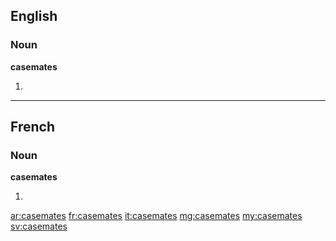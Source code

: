 ==English==

===Noun===
'''casemates'''

# {{plural of|casemate}}

----

==French==

===Noun===
'''casemates''' {{f}}

# {{plural of|casemate|lang=fr}}

[[ar:casemates]]
[[fr:casemates]]
[[it:casemates]]
[[mg:casemates]]
[[my:casemates]]
[[sv:casemates]]